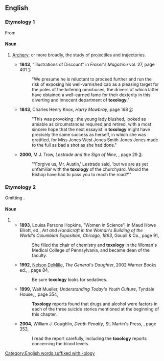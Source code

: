 ==English==

===Etymology 1===
From {{affix|en|τόξον|t1=bow|lang1=grc|-o-|-logy}}

====Noun====
{{en-noun|-}}

# {{lb|en|rare}} [[archery|Archery]]; or more broadly, the study of projectiles and trajectories.
#* '''1843''', "Illustrations of Discount" in ''Fraser's Magazine'' vol. 27, page 401 [http://books.google.com/books?id=FIRPrUg2dwkC&pg=PA401]:
#*: "We presume he is reluctant to proceed further and run the risk of exposing his well-varnished cab as a pleasing target for the poles of the loitering omnibuses, the drivers of which latter have obtained a well-earned fame for their dexterity in this diverting and innocent department of '''toxology'''."
#* '''1843''', Charles Henry Knox, ''Harry Mowbray'', page 168 [http://books.google.com/books?id=LvoDAAAAQAAJ&pg=PA168]:
#*: "This was provoking : the young lady blushed, looked as amiable as circumstances required,and retired, with a most sincere hope that the next essayist in '''toxology''' might have precisely the same success as herself, in which she was gratified, for Miss Jones West Jones Smith Jones Jones made to the full as bad a shot as she had done."
#* '''2000''', M.J. Trow, ''Lestrade and the Sign of Nine'', {{ISBN|0895262460}}, page 29 [http://books.google.com/books?id=8ebuiEXirOsC&pg=PA29]:
#*: "'Forgive us, Mr. Austin,' Lestrade said, 'but we are as yet unfamiliar with the '''toxology''' of the churchyard. Would the Bishop have had to pass you to reach the road?'"

===Etymology 2===
Omitting {{m|en|-ic}}.

====Noun====
{{en-noun|-}}

# {{misspelling of|toxicology|lang=en}}
#* '''1893''', Louisa Parsons Hopkins, "Women in Science", in Maud Howe Elliott, ed., ''Art and Handicraft in the Woman's Building of the World's Columbian Exposition, Chicago, 1893'', Goupil & Co., page 91,
#*: She filled the chair of chemistry and '''toxology''' in the Woman's Medical College of Pennsylvania, and became dean of the faculty.
#* '''1992''', [[w:Nelson DeMille|Nelson DeMille]], ''The General's Daughter'', 2002 Warner Books ed., {{ISBN|0446679100}}, page 84,
#*: Be sure '''toxology''' looks for sedatives.
#* '''1999''', Walt Mueller, ''Understanding Today's Youth Culture'', Tyndale House, {{ISBN|0842377395}}, page 354,
#*: '''Toxology''' reports found that drugs and alcohol were factors in each of the three suicide stories mentioned at the beginning of this chapter.
#* '''2004''', William J. Coughlin, ''Death Penalty'', St. Martin's Press, {{ISBN|0312933576}}, page 353,
#*: I read the report carefully, including the '''toxology''' reports concerning the blood levels.
[[Category:English words suffixed with -ology]]
